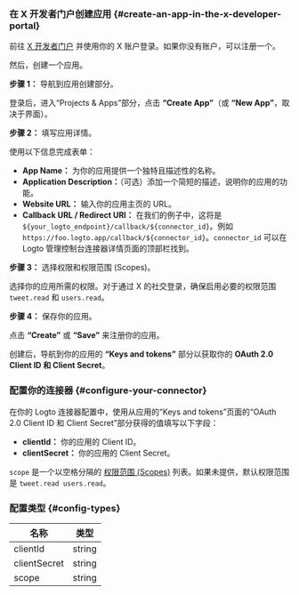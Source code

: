 ### 在 X 开发者门户创建应用 \{#create-an-app-in-the-x-developer-portal}

前往 [X 开发者门户](https://developer.x.com/en/portal/projects-and-apps) 并使用你的 X 账户登录。如果你没有账户，可以注册一个。

然后，创建一个应用。

**步骤 1：** 导航到应用创建部分。

登录后，进入“Projects & Apps”部分，点击 **“Create App”**（或 **“New App”**，取决于界面）。

**步骤 2：** 填写应用详情。

使用以下信息完成表单：

- **App Name：** 为你的应用提供一个独特且描述性的名称。
- **Application Description：**（可选）添加一个简短的描述，说明你的应用的功能。
- **Website URL：** 输入你的应用主页的 URL。
- **Callback URL / Redirect URI：** 在我们的例子中，这将是 `${your_logto_endpoint}/callback/${connector_id}`。例如 `https://foo.logto.app/callback/${connector_id}`。`connector_id` 可以在 Logto 管理控制台连接器详情页面的顶部栏找到。

**步骤 3：** 选择权限和权限范围 (Scopes)。

选择你的应用所需的权限。对于通过 X 的社交登录，确保启用必要的权限范围 `tweet.read` 和 `users.read`。

**步骤 4：** 保存你的应用。

点击 **“Create”** 或 **“Save”** 来注册你的应用。

创建后，导航到你的应用的 **“Keys and tokens”** 部分以获取你的 **OAuth 2.0 Client ID 和 Client Secret**。

### 配置你的连接器 \{#configure-your-connector}

在你的 Logto 连接器配置中，使用从应用的“Keys and tokens”页面的“OAuth 2.0 Client ID 和 Client Secret”部分获得的值填写以下字段：

- **clientId：** 你的应用的 Client ID。
- **clientSecret：** 你的应用的 Client Secret。

`scope` 是一个以空格分隔的 [权限范围 (Scopes)](https://docs.x.com/x-api/users/user-lookup-me) 列表。如果未提供，默认权限范围是 `tweet.read users.read`。

### 配置类型 \{#config-types}

| 名称         | 类型   |
| ------------ | ------ |
| clientId     | string |
| clientSecret | string |
| scope        | string |
